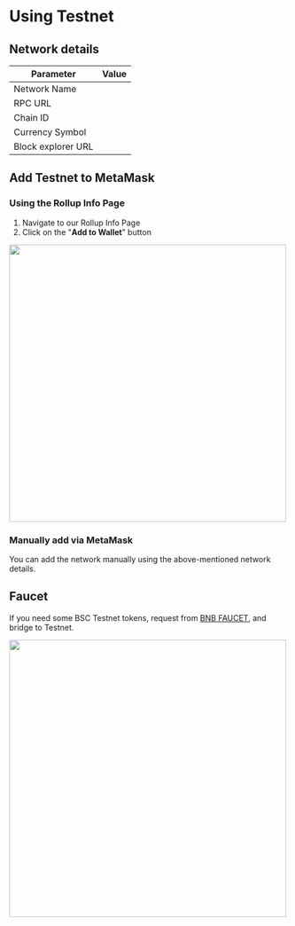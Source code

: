 
# Using <EnvText envKey="projectName"/> Testnet

## Network details

| Parameter | Value |
| --- | --- |
| Network Name | <EnvText envKey="networkName"/> |
| RPC URL | <EnvText envKey="rpcUrlTestnet"/> |
| Chain ID | <EnvText envKey="chainIDTestnet"/> |
| Currency Symbol | <EnvText envKey="symbolMainnet"/> |
| Block explorer URL | <EnvText envKey="explorerTestnet"/> |

## Add <EnvText envKey="projectName"/> Testnet to MetaMask

### Using the <EnvText envKey="networkName"/> Rollup Info Page

1. Navigate to our <EnvLink envKey="rollupInfoPageTestnet">Rollup Info Page</EnvLink>
2. Click on the "**Add to Wallet**" button

<img src="/addwallet_testnet.jpg" width="500" />

### Manually add via MetaMask

You can add the network manually using the above-mentioned network details.

## Faucet

If you need some BSC Testnet tokens, request from [BNB FAUCET](https://www.bnbchain.org/en/testnet-faucet), and bridge to <EnvText envKey="projectName"/> Testnet.

<img src="/faucet.png" width="500" />
